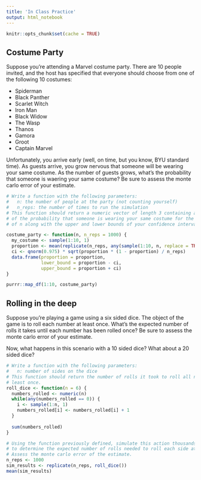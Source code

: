```yaml
---
title: 'In Class Practice'
output: html_notebook
---
```


```r
knitr::opts_chunk$set(cache = TRUE)
```

## Costume Party
Suppose you're attending a Marvel costume party. There are 10 people invited, and
the host has specified that everyone should choose from one of the following 10 
costumes:

* Spiderman
* Black Panther
* Scarlet Witch
* Iron Man
* Black Widow
* The Wasp
* Thanos
* Gamora
* Groot
* Captain Marvel

Unfortunately, you arrive early (well, on time, but you know, BYU standard time).
As guests arrive, you grow nervous that someone will be wearing your same costume.
As the number of guests grows, what's the probability that someone is waering your
same costume? Be sure to assess the monte carlo error of your estimate.

```r
# Write a function with the following parameters:
#   n: the number of people at the party (not counting yourself)
#   n_reps: the number of times to run the simulation
# This function should return a numeric vector of length 3 containing an estimate
# of the probability that someone is wearing your same costume for the given value
# of n along with the upper and lower bounds of your confidence interval.

costume_party <- function(n, n_reps = 1000) {
  my_costume <- sample(1:10, 1)
  proportion <- mean(replicate(n_reps, any(sample(1:10, n, replace = TRUE) == my_costume)))
  ci <- qnorm(0.975) * sqrt(proportion * (1 - proportion) / n_reps)
  data.frame(proportion = proportion, 
             lower_bound = proportion - ci,
             upper_bound = proportion + ci)
}

purrr::map_df(1:10, costume_party)
```


## Rolling in the deep
Suppose you're playing a game using a six sided dice. The object of the game is 
to roll each number at least once. What's the expected number of rolls it takes
until each number has been rolled once? Be sure to assess the monte carlo error 
of your estimate.

Now, what happens in this scenario with a 10 sided dice? What about a 20 sided 
dice?

```r
# Write a function with the following parameters:
#   n: number of sides on the dice
# This function should return the number of rolls it took to roll all n sides at
# least once.
roll_dice <- function(n = 6) {
  numbers_rolled <- numeric(n)
  while(any(numbers_rolled == 0)) {
    i <- sample(1:n, 1)
    numbers_rolled[i] <- numbers_rolled[i] + 1
  }
  
  sum(numbers_rolled)
}

# Using the function previously defined, simulate this action thousands of times
# to determine the expected number of rolls needed to roll each side at least once.
# Assess the monte carlo error of the estimate.
n_reps <- 1000
sim_results <- replicate(n_reps, roll_dice())
mean(sim_results)
```

